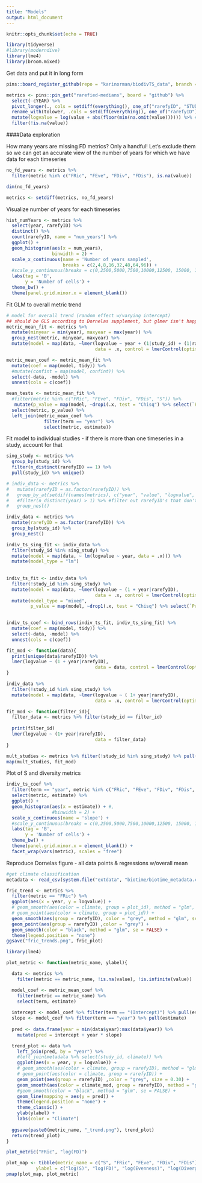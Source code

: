 ```yaml
---
title: "Models"
output: html_document
---
```


```r
knitr::opts_chunk$set(echo = TRUE)
```

```r
library(tidyverse)
#library(moderndive)
library(lme4)
library(broom.mixed)
```

Get data and put it in long form 
```r
pins::board_register_github(repo = "karinorman/biodivTS_data", branch = "master")

metrics <- pins::pin_get("rarefied-medians", board = "github") %>%
  select(-cYEAR) %>%
  pivot_longer(., cols = setdiff(everything(), one_of("rarefyID", "STUDY_ID", "SamplePool", "SampleN", "num_years", "duration", "startYear", "endYear", "YEAR", "cell", "rarefied", "type", "realm", "climate", "habitat", "biome_map", "taxa", "organisms", "cent_lat", "cent_long", "abundance_type", "BROAD_TYPE", "taxa_mod", "climate_mod")), names_to = "metric", values_to = "value") %>%
  rename_with(tolower, .cols = setdiff(everything(), one_of("rarefyID")))  %>%
  mutate(logvalue = log(value + abs(floor(min(na.omit(value)))))) %>% # create a column for log transformation that adds the absolute value integer closest to the most negative value to create all positive values
  filter(!is.na(value))
```
####Data exploration

How many years are missing FD metrics? Only a handful! Let's exclude them so we can get an accurate view of the number of years for which we have data for each timeseries                                                                                                     
```r
no_fd_years <- metrics %>%
  filter(metric %in% c("FRic", "FEve", "FDiv", "FDis"), is.na(value))

dim(no_fd_years)

metrics <- setdiff(metrics, no_fd_years)
```

Visualize number of years for each timeseries
```r
hist_numYears <- metrics %>%
  select(year, rarefyID) %>% 
  distinct() %>% 
  count(rarefyID, name = "num_years") %>% 
  ggplot() +
  geom_histogram(aes(x = num_years),
                 binwidth = 2) +
  scale_x_continuous(name = 'Number of years sampled',
                     breaks = c(2,4,8,16,32,48,64,96)) +
  #scale_y_continuous(breaks = c(0,2500,5000,7500,10000,12500, 15000, 17500, 20000,22500)) +
  labs(tag = 'B',
       y = 'Number of cells') +
  theme_bw() +
  theme(panel.grid.minor.x = element_blank())
```

Fit GLM to overall metric trend
```r
# model for overall trend (random effect w/varying intercept)
## should be GLS according to Dornelas supplement, but glmer isn't happy
metric_mean_fit <- metrics %>%
  mutate(minyear = min(year), maxyear = max(year)) %>%
  group_nest(metric, minyear, maxyear) %>%
  mutate(model = map(data, ~lmer(logvalue ~ year + (1|study_id) + (1|rarefyID), 
                                 data = .x, control = lmerControl(optimizer ="Nelder_Mead"))))

metric_mean_coef <- metric_mean_fit %>%
  mutate(coef = map(model, tidy)) %>% 
  #mutate(confint = map(model, confint)) %>%
  select(-data, -model) %>% 
  unnest(cols = c(coef))

mean_tests <- metric_mean_fit %>%
  #filter(metric %in% c("FRic", "FEve", "FDiv", "FDis", "S")) %>%
   mutate(p_value = map(model, ~drop1(.x, test = "Chisq") %>% select(`Pr(Chi)`) %>% slice(2) %>% pull())) %>% 
  select(metric, p_value) %>%
  left_join(metric_mean_coef %>% 
              filter(term == "year") %>% 
              select(metric, estimate))
```

Fit model to individual studies - if there is more than one timeseries in a study, account for that
```r
sing_study <- metrics %>%
  group_by(study_id) %>%
  filter(n_distinct(rarefyID) == 1) %>% 
  pull(study_id) %>% unique()

# indiv_data <- metrics %>%
#   mutate(rarefyID = as.factor(rarefyID)) %>%
#   group_by_at(setdiff(names(metrics), c("year", "value", "logvalue", "rarefyID", "cell", "samplen"))) %>% 
#   #filter(n_distinct(year) > 1) %>% #filter out rarefyID's that don't have multiple years after dropping Na's
#   group_nest()

indiv_data <- metrics %>%
  mutate(rarefyID = as.factor(rarefyID)) %>%
  group_by(study_id) %>%
  group_nest()

indiv_ts_sing_fit <- indiv_data %>%
  filter(study_id %in% sing_study) %>%
  mutate(model = map(data, ~ lm(logvalue ~ year, data = .x))) %>%
  mutate(model_type = "lm")
  
  
indiv_ts_fit <- indiv_data %>%
  filter(!study_id %in% sing_study) %>%
  mutate(model = map(data, ~lmer(logvalue ~ (1 + year|rarefyID), 
                                 data = .x, control = lmerControl(optimizer ="Nelder_Mead")))) %>%
  mutate(model_type = "mixed",
         p_value = map(model, ~drop1(.x, test = "Chisq") %>% select(`Pr(Chi)`) %>% slice(2) %>% pull()))

  
indiv_ts_coef <- bind_rows(indiv_ts_fit, indiv_ts_sing_fit) %>%
  mutate(coef = map(model, tidy)) %>% 
  select(-data, -model) %>% 
  unnest(cols = c(coef))
```

```r
fit_mod <- function(data){
  print(unique(data$rarefyID)) %>%
  lmer(logvalue ~ (1 + year|rarefyID), 
                                 data = data, control = lmerControl(optimizer ="Nelder_Mead"))
}

indiv_data %>%
  filter(!study_id %in% sing_study) %>%
  mutate(model = map(data, ~lmer(logvalue ~ ( 1+ year|rarefyID), 
                                 data = .x, control = lmerControl(optimizer ="Nelder_Mead"))))

fit_mod <- function(filter_id){
  filter_data <- metrics %>% filter(study_id == filter_id)
  
  print(filter_id)
  lmer(logvalue ~ (1+ year|rarefyID), 
                                 data = filter_data)
}

mult_studies <- metrics %>% filter(!study_id %in% sing_study) %>% pull(study_id) %>% unique()
map(mult_studies, fit_mod)

```

Plot of S and diversity metrics
```r
indiv_ts_coef %>%
  filter(term == "year", metric %in% c("FRic", "FEve", "FDiv", "FDis", "S")) %>%
  select(metric, estimate) %>% 
  ggplot() +
  geom_histogram(aes(x = estimate)) + #,
                 #binwidth = 2) +
  scale_x_continuous(name = 'slope') +
  #scale_y_continuous(breaks = c(0,2500,5000,7500,10000,12500, 15000, 17500, 20000,22500)) +
  labs(tag = 'B',
       y = 'Number of cells') +
  theme_bw() +
  theme(panel.grid.minor.x = element_blank()) +
  facet_wrap(vars(metric), scales = "free")
```
Reproduce Dornelas figure - all data points & regressions w/overall mean
```r
#get climate classification
metadata <- read_csv(system.file("extdata", "biotime/biotime_metadata.csv", package = "biodivTS"))

fric_trend <- metrics %>%
  filter(metric == "FRic") %>%
  ggplot(aes(x = year, y = logvalue)) +
  # geom_smooth(aes(color = climate, group = plot_id), method = "glm", se = FALSE) +
  # geom_point(aes(color = climate, group = plot_id)) +
  geom_smooth(aes(group = rarefyID), color = "grey", method = "glm", se = FALSE) +
  geom_point(aes(group = rarefyID) ,color = "grey") +
  geom_smooth(color = "black", method = "glm", se = FALSE) +
  theme(legend.position = "none") 
ggsave("fric_trends.png", fric_plot)
```

```r
library(lme4)

plot_metric <- function(metric_name, ylabel){

  data <- metrics %>%
    filter(metric == metric_name, !is.na(value), !is.infinite(value))

  model_coef <- metric_mean_coef %>%
    filter(metric == metric_name) %>%
    select(term, estimate)
  
  intercept <- model_coef %>% filter(term == "(Intercept)") %>% pull(estimate)
  slope <- model_coef %>% filter(term == "year") %>% pull(estimate)
  
  pred <- data.frame(year = min(data$year):max(data$year)) %>%
    mutate(pred = intercept + year * slope)

  trend_plot <- data %>%
    left_join(pred, by = "year") %>%
    #left_join(metadata %>% select(study_id, climate)) %>%
    ggplot(aes(x = year, y = logvalue)) +
    # geom_smooth(aes(color = climate, group = rarefyID), method = "glm", se = FALSE) +
    # geom_point(aes(color = climate, group = rarefyID)) +
    geom_point(aes(group = rarefyID) ,color = "grey", size = 0.30) +
    geom_smooth(aes(color = climate_mod, group = rarefyID), method = "glm", se = FALSE, size = 0.5) +
    #geom_smooth(color = "black", method = "glm", se = FALSE) +
    geom_line(mapping = aes(y = pred)) +
    theme(legend.position = "none") +
    theme_classic() +
    ylab(ylabel) +
    labs(color = "Climate")
  
  ggsave(paste0(metric_name, "_trend.png"), trend_plot)
  return(trend_plot)
}

plot_metric("FRic", "log(FD)")

plot_map <- tibble(metric_name = c("S", "FRic", "FEve", "FDiv", "FDis"), 
           ylabel = c("log(S)", "log(FD)", "log(Evenness)", "log(Divergence)", "log(Dispersion)"))
pmap(plot_map, plot_metric)
```

```r

```

